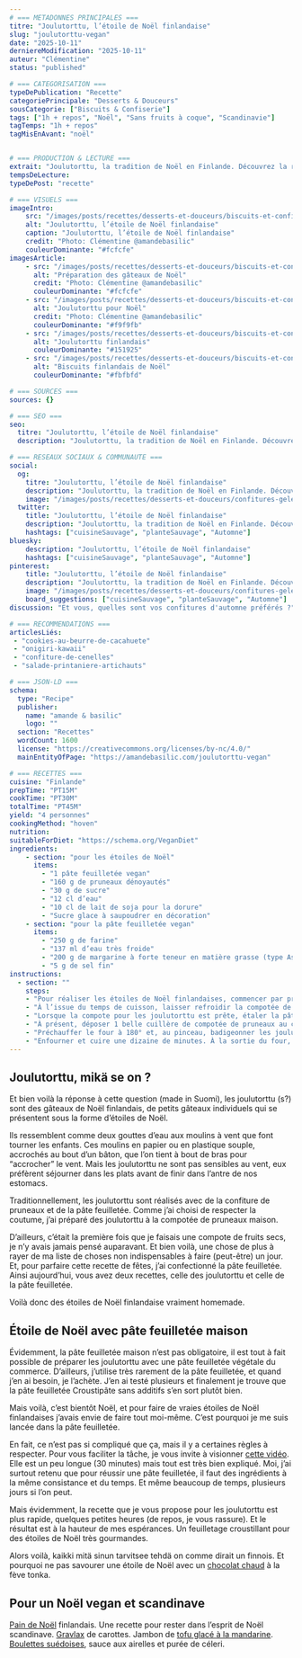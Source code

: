 ```yaml
---
# === METADONNES PRINCIPALES ===
titre: "Joulutorttu, l’étoile de Noël finlandaise"
slug: "joulutorttu-vegan"
date: "2025-10-11"
derniereModification: "2025-10-11"
auteur: "Clémentine"
status: "published"

# === CATEGORISATION ===
typeDePublication: "Recette"
categoriePrincipale: "Desserts & Douceurs"
sousCategorie: ["Biscuits & Confiserie"]
tags: ["1h + repos", "Noël", "Sans fruits à coque", "Scandinavie"]
tagTemps: "1h + repos"
tagMisEnAvant: "noël"


# === PRODUCTION & LECTURE ===
extrait: "Joulutorttu, la tradition de Noël en Finlande. Découvrez la recette de joulutorttu vegan, une gourmandise à partager pendant les fêtes."
tempsDeLecture:
typeDePost: "recette"

# === VISUELS ===
imageIntro: 
    src: "/images/posts/recettes/desserts-et-douceurs/biscuits-et-confiseries/joulutorttu-vegan/Joulutorttu-vegan.webp"
    alt: "Joulutorttu, l’étoile de Noël finlandaise"
    caption: "Joulutorttu, l’étoile de Noël finlandaise"
    credit: "Photo: Clémentine @amandebasilic"
    couleurDominante: "#fcfcfe"
imagesArticle:
    - src: "/images/posts/recettes/desserts-et-douceurs/biscuits-et-confiseries/joulutorttu-vegan/Preparation-des-gateaux-de-Noel.webp"
      alt: "Préparation des gâteaux de Noël"
      credit: "Photo: Clémentine @amandebasilic"
      couleurDominante: "#fcfcfe"
    - src: "/images/posts/recettes/desserts-et-douceurs/biscuits-et-confiseries/joulutorttu-vegan/Joulutorttu-pour-Noel.webp"
      alt: "Joulutorttu pour Noël"
      credit: "Photo: Clémentine @amandebasilic"
      couleurDominante: "#f9f9fb"
    - src: "/images/posts/recettes/desserts-et-douceurs/biscuits-et-confiseries/joulutorttu-vegan/Joulutorttu-finlandais.webp"
      alt: "Joulutorttu finlandais"
      couleurDominante: "#151925"
    - src: "/images/posts/recettes/desserts-et-douceurs/biscuits-et-confiseries/joulutorttu-vegan/Biscuits-finlandais-de-Noel.webp"
      alt: "Biscuits finlandais de Noël"
      couleurDominante: "#fbfbfd"

# === SOURCES ===
sources: {}

# === SEO ===
seo: 
  titre: "Joulutorttu, l’étoile de Noël finlandaise"
  description: "Joulutorttu, la tradition de Noël en Finlande. Découvrez la recette de joulutorttu vegan, une gourmandise à partager pendant les fêtes."

# === RESEAUX SOCIAUX & COMMUNAUTE ===
social: 
  og:
    titre: "Joulutorttu, l’étoile de Noël finlandaise"
    description: "Joulutorttu, la tradition de Noël en Finlande. Découvrez la recette de joulutorttu vegan, une gourmandise à partager pendant les fêtes."
    image: "/images/posts/recettes/desserts-et-douceurs/confitures-gelees/confiture-de-cenelles/Confiture-de-cenelles-daubepine.webp"
  twitter:
    title: "Joulutorttu, l’étoile de Noël finlandaise"
    description: "Joulutorttu, la tradition de Noël en Finlande. Découvrez la recette de joulutorttu vegan, une gourmandise à partager pendant les fêtes."
    hashtags: ["cuisineSauvage", "planteSauvage", "Automne"]
bluesky:
    description: "Joulutorttu, l’étoile de Noël finlandaise"
    hashtags: ["cuisineSauvage", "planteSauvage", "Automne"]
pinterest:
    title: "Joulutorttu, l’étoile de Noël finlandaise"
    description: "Joulutorttu, la tradition de Noël en Finlande. Découvrez la recette de joulutorttu vegan, une gourmandise à partager pendant les fêtes."
    image: "/images/posts/recettes/desserts-et-douceurs/confitures-gelees/confiture-de-cenelles/Confiture-de-cenelles-daubepine.webp" # Format 2:3 optimisé
    board_suggestions: ["cuisineSauvage", "planteSauvage", "Automne"]
discussion: "Et vous, quelles sont vos confitures d'automne préférés ?"

# === RECOMMENDATIONS ===
articlesLiés:
 - "cookies-au-beurre-de-cacahuete"
 - "onigiri-kawaii"
 - "confiture-de-cenelles"
 - "salade-printaniere-artichauts"

# === JSON-LD ===
schema:
  type: "Recipe"
  publisher: 
    name: "amande & basilic"
    logo: ""
  section: "Recettes"
  wordCount: 1600
  license: "https://creativecommons.org/licenses/by-nc/4.0/"
  mainEntityOfPage: "https://amandebasilic.com/joulutorttu-vegan"

# === RECETTES ===
cuisine: "Finlande"
prepTime: "PT15M"
cookTime: "PT30M"
totalTime: "PT45M"
yield: "4 personnes"
cookingMethod: "hoven"
nutrition: 
suitableForDiet: "https://schema.org/VeganDiet"
ingredients:
    - section: "pour les étoiles de Noël"
      items: 
        - "1 pâte feuilletée vegan"
        - "160 g de pruneaux dénoyautés"
        - "30 g de sucre"
        - "12 cl d’eau"
        - "10 cl de lait de soja pour la dorure"
        - "Sucre glace à saupoudrer en décoration"
    - section: "pour la pâte feuilletée vegan"
      items:
        - "250 g de farine"
        - "137 ml d’eau très froide"
        - "200 g de margarine à forte teneur en matière grasse (type Astra)"
        - "5 g de sel fin"
instructions:
  - section: ""
    steps:
    - "Pour réaliser les étoiles de Noël finlandaises, commencer par préparer la compote de pruneaux. Pour cela, couper les pruneaux en petits morceaux et les cuire environ 20 minutes à feu doux-moyen, en remuant régulièrement, avec les 30 g de sucre et les 10 cl d’eau."
    - "À l’issue du temps de cuisson, laisser refroidir la compotée de pruneaux, ou la verser dans un blender et mixer pour obtenir une texture fine et homogène. (Un mixeur plongeant fera également le travail)."
    - "Lorsque la compote pour les joulutorttu est prête, étaler la pâte feuilletée au rouleau et couper des carrés de 7 à 8 cm de côté. Puis, couper une diagonale de 1.5 cm vers de le centre depuis chaque angle du carré."
    - "À présent, déposer 1 belle cuillère de compotée de pruneaux au centre de chaque carré et replier 1 angle sur deux vers le centre. Ainsi, on obtient une étoile de Noël finlandaise."
    - "Préchauffer le four à 180° et, au pinceau, badigeonner les joulutorttu de lait de soja. Cela permettra d’obtenir des étoiles de Noël dorées."
    - "Enfourner et cuire une dizaine de minutes. À la sortie du four, laisser tiédir et saupoudrer de sucre glace."
---
```


## Joulutorttu, mikä se on ?

Et bien voilà la réponse à cette question (made in Suomi), les joulutorttu (s?) sont des gâteaux de Noël finlandais, de petits gâteaux individuels qui se présentent sous la forme d’étoiles de Noël.

Ils ressemblent comme deux gouttes d’eau aux moulins à vent que font tourner les enfants. Ces moulins en papier ou en plastique souple, accrochés au bout d’un bâton, que l’on tient à bout de bras pour “accrocher” le vent.
Mais les joulutorttu ne sont pas sensibles au vent, eux préfèrent séjourner dans les plats avant de finir dans l’antre de nos estomacs.

Traditionnellement, les joulutorttu sont réalisés avec de la confiture de pruneaux et de la pâte feuilletée.
Comme j’ai choisi de respecter la coutume, j’ai préparé des joulutorttu à la compotée de pruneaux maison.

D’ailleurs, c’était la première fois que je faisais une compote de fruits secs, je n’y avais jamais pensé auparavant. Et bien voilà, une chose de plus à rayer de ma liste de choses non indispensables à faire (peut-être) un jour.
Et, pour parfaire cette recette de fêtes, j’ai confectionné la pâte feuilletée. Ainsi aujourd’hui, vous avez deux recettes, celle des joulutorttu et celle de la pâte feuilletée.

Voilà donc des étoiles de Noël finlandaise vraiment homemade.

## Étoile de Noël avec pâte feuilletée maison

Évidemment, la pâte feuilletée maison n’est pas obligatoire, il est tout à fait possible de préparer les joulutorttu avec une pâte feuilletée végétale du commerce.
D’ailleurs, j’utilise très rarement de la pâte feuilletée, et quand j’en ai besoin, je l’achète. J’en ai testé plusieurs et finalement je trouve que la pâte feuilletée Croustipâte sans additifs s’en sort plutôt bien.

Mais voilà, c’est bientôt Noël, et pour faire de vraies étoiles de Noël finlandaises j’avais envie de faire tout moi-même. C’est pourquoi je me suis lancée dans la pâte feuilletée.

En fait, ce n’est pas si compliqué que ça, mais il y a certaines règles à respecter. Pour vous faciliter la tâche, je vous invite à visionner [cette vidéo](https://youtu.be/UFGJISWSDoc?si=gWx9S3OVVGo0gOZb). Elle est un peu longue (30 minutes) mais tout est très bien expliqué.
Moi, j’ai surtout retenu que pour réussir une pâte feuilletée, il faut des ingrédients à la même consistance et du temps. Et même beaucoup de temps, plusieurs jours si l’on peut.

Mais évidemment, la recette que je vous propose pour les joulutorttu est plus rapide, quelques petites heures (de repos, je vous rassure). Et le résultat est à la hauteur de mes espérances. Un feuilletage croustillant pour des étoiles de Noël très gourmandes.

Alors voilà, kaikki mitä sinun tarvitsee tehdä on comme dirait un finnois.
Et pourquoi ne pas savourer une étoile de Noël avec un [chocolat chaud](https://amandebasilic.com/chocolat-chaud-noel-feve-tonka/) à la fève tonka.

## Pour un Noël vegan et scandinave

[Pain de Noël](https://amandebasilic.com/pain-de-noel/) finlandais. Une recette pour rester dans l’esprit de Noël scandinave.
[Gravlax](https://amandebasilic.com/gravlax-carottes/) de carottes.
Jambon de [tofu glacé à la mandarine](https://amandebasilic.com/jambon-de-tofu).
[Boulettes suédoises](https://amandebasilic.com/boulettes-suedoises), sauce aux airelles et purée de céleri.
